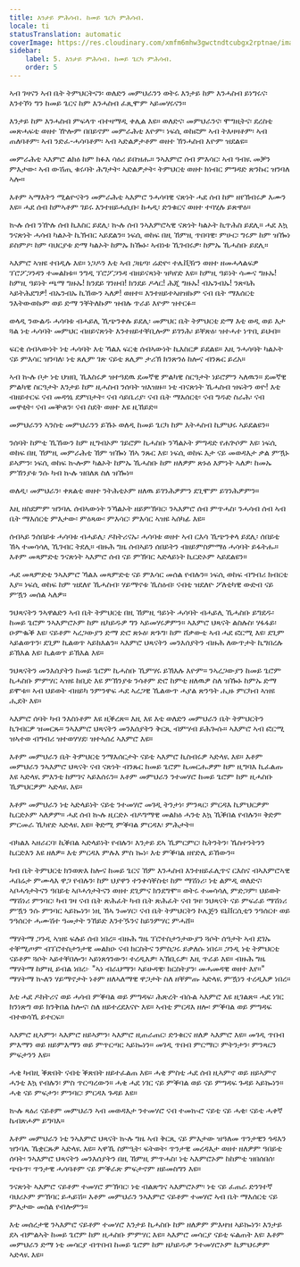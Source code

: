 ```yaml
---
title: እንታይ ምሕሳብ. ከመይ ጌርካ ምሕሳብ.
locale: ti
statusTranslation: automatic
coverImage: https://res.cloudinary.com/xmfm6mhw3gwctndtcubgx2rptnae/image/upload/v1740337243/small_cover_educacion_fundamental_a051170f1c.webp
sidebar:
    label: 5. እንታይ ምሕሳብ. ከመይ ጌርካ ምሕሳብ.
    order: 5
---
```

ኣብ ገዛናን ኣብ ቤት ትምህርትናን፡ ወለድን መምህራንን ወትሩ እንታይ ከም እንሓስብ ይነግሩና፡ እንተኾነ ግን ከመይ ጌርና ከም እንሓስብ ፈጺሞም ኣይመሃሩናን።

እንታይ ከም እንሓስብ ምፍላጥ ብተዛማዲ ቀሊል እዩ። ወለድና፡ መምህራንና፡ ሞግዚትና፡ ደረስቲ መጽሓፍቲ ወዘተ ዅሎም በበይኖም መምራሕቲ እዮም፡ ነፍሲ ወከፎም ኣብ ትእዛዛቶም፡ ኣብ ጠለባቶም፡ ኣብ ንድፈ-ሓሳባቶም፡ ኣብ ኣድልዎታቶም ወዘተ ኽንሓስብ እዮም ዝደልዩ።

መምራሕቲ ኣእምሮ ልክዕ ከም ክፉእ ሳዕሪ ይበዝሑ። ንኣእምሮ ሰብ ምእሳር፡ ኣብ ዓብዪ መቓን ምእታው፡ ኣብ ውሽጢ ቁሩባት ሕግታት፡ ኣድልዎታት፡ ትምህርቲ ወዘተ ክነብር ምግዳድ ጽንኩር ዝንባለ ኣሎ።

እቶም ኣማእትን ሚልዮናትን መምራሕቲ ኣእምሮ ንሓሳባዊ ናጽነት ሓደ ሰብ ከም ዘየኽብሩዎ እሙን እዩ። ሓደ ሰብ ከምኣቶም ገይሩ እንተዘይሓሲቡ፡ ከሓዲ፡ ድንቁርና ወዘተ ተባሂሉ ይጽዋዕ።

ኲሉ ሰብ ንዅሉ ሰብ ኪእስር ይደሊ፡ ኲሉ ሰብ ንኣእምሮኣዊ ናጽነት ካልኦት ኪጥሕስ ይደሊ። ሓደ እኳ ንናጽነት ሓሳብ ካልኦት ኪኽብር ኣይደልን። ነፍሲ ወከፍ በዚ ኸምዚ ጥበባዊ፡ ምሁር፡ ግሩም ከም ዝዀነ ይስምዖ፡ ከም ባህርያቱ ድማ ካልኦት ከምኡ ክዀኑ፡ ኣብነቱ ኺገብሩዎ፡ ከምኡ ኺሓስቡ ይደሊ።

ኣእምሮ ኣዝዩ ተበዲሉ እዩ። ነጋዶን እቲ ኣብ ጋዜጣ፡ ሬድዮ፡ ተሌቪዥን ወዘተ ዘመሓላልፍዎ ፕሮፖጋንዳን ተመልከቱ። ንግዲ ፕሮፖጋንዳ ብዘይናጻነት ዝካየድ እዩ። ከምዚ ዓይነት ሳሙና ግዙኡ! ከምዚ ዓይነት ጫማ ግዙኡ! ክንደይ ገንዘብ! ክንደይ ዶላር! ሕጂ ግዙኡ! ብኡንብኡ! ንጽባሕ ኣይትሕደግዎ! ብኡንብኡ ኪኸውን ኣለዎ! ወዘተ። እንተዘይተኣዘዝኩም ናብ ቤት ማእሰርቲ ንእትውወኩም ወይ ድማ ንቐትለኩም ዝብሉ ጥራይ እዮም ዝተርፉ።

ወላዲ ንውልዱ ሓሳባቱ ብሓይሊ ኺጭንቀሉ ይደሊ፡ መምህር ቤት ትምህርቲ ድማ እቲ ወዲ ወይ እታ ጓል ነቲ ሓሳባት መምህር ብዘይናጽነት እንተዘይተቐቢሎም ይገንሕ፡ ይቐጽዕ፡ ዝተሓተ ነጥቢ ይህብ።

ፍርቂ ሰብኣውነት ነቲ ሓሳባት እቲ ኻልእ ፍርቂ ሰብኣውነት ኪእስርዎ ይደልዩ። እዚ ንሓሳባት ካልኦት ናይ ምእሳር ዝንባለ፡ ነቲ ጸሊም ገጽ ናይቲ ጸሊም ታሪኽ ክንጽንዕ ከሎና ብንጹር ይረአ።

ኣብ ኲሉ ቦታ ነቲ ህዝቢ ኺእስሩዎ ዝተዓደዉ ደመኛዊ ምልካዊ ስርዓታት ነይሮምን ኣለዉን። ደመኛዊ ምልካዊ ስርዓታት እንታይ ከም ዚሓስብ ንሰባት ዝእዝዙ። ነቲ ብናጽነት ኺሓስብ ዝፍትን ወዮ! እቲ ብዘይተርፍ ናብ መዳጎኒ ደምበታት፡ ናብ ሳይቤሪያ፡ ናብ ቤት ማእሰርቲ፡ ናብ ግዱድ ስራሕ፡ ናብ መዋቲት፡ ናብ መቝጸን፡ ናብ ስደት ወዘተ እዩ ዚኸይድ።

መምህራንን ኣንስቲ መምህራንን ይኹኑ ወለዲ ከመይ ጌርካ ከም እትሓስብ ኪምህሩ ኣይደልዩን።

ንሰባት ከምቲ ኺኸውን ከም ዚግብኦም ገይሮም ኪሓስቡ ንኻልኦት ምግዳድ የሐጕሶም እዩ፡ ነፍሲ ወከፍ በዚ ኸምዚ መምራሕቲ ኸም ዝዀነ ኸኣ ንጹር እዩ፡ ነፍሲ ወከፍ እታ ናይ መወዳእታ ቃል ምዃኑ ይኣምን፡ ነፍሲ ወከፍ ኲሎም ካልኦት ከምኡ ኺሓስቡ ከም ዘለዎም ጽኑዕ እምነት ኣለዎ፡ ከመኡ ምኽንያቱ ንሱ ካብ ኲሉ ዝበለጸ ስለ ዝዀነ።

ወለዲ፡ መምህራን፡ ቀጸልቲ ወዘተ ንትሕቲኦም ዘለዉ ይገንሕዎምን ደጊሞም ይገንሕዎምን።

እዚ ዘስደምም ዝንባሌ ሰብኣውነት ንኻልኦት ዘይምኽባር፡ ንኣእምሮ ሰብ ምጥሓስ፡ ንሓሳብ ሰብ ኣብ ቤት ማእሰርቲ ምእታው፡ ምዕጻው፡ ምእሳር፡ ምእሳር ኣዝዩ ኣሰካፊ እዩ።

ሰብኣይ ንሰበይቱ ሓሳባቱ ብሓይሊ፡ ዶክትሪናኡ፡ ሓሳባቱ ወዘተ ኣብ ርእሳ ኺጭንቀላ ይደሊ፡ ሰበይቲ ኸኣ ተመሳሳሊ ኺገብር ትደሊ። ብዙሕ ግዜ ሰብኣይን ሰበይትን ብዘይምስምማዕ ሓሳባት ይፋትሑ። እቶም መጻምድቲ ንናጽነት ኣእምሮ ሰብ ናይ ምኽባር ኣድላይነት ኪርድኦም ኣይደልዩን።

ሓደ መጻምድቲ ንኣእምሮ ኻልእ መጻምድቲ ናይ ምእሳር መሰል የብሉን። ነፍሲ ወከፍ ብግብሪ ክብርቲ እያ። ነፍሲ ወከፍ ከም ዝደለየ ኺሓስብ፡ ሃይማኖቱ ኺስዕብ፡ ናብቲ ዝደለዮ ፖለቲካዊ ውድብ ናይ ምዃን መሰል ኣለዎ።

ንህጻናትን ንኣዋልድን ኣብ ቤት ትምህርቲ በዚ ኸምዚ ዓይነት ሓሳባት ብሓይሊ ኺሓስቡ ይግደዱ፡ ከመይ ጌሮም ንኣእምሮኦም ከም ዜካይዱዎ ግን ኣይመሃሩዎምን። ኣእምሮ ህጻናት ልስሉስ፡ ሃፋፋይ፡ ዑምቈቕ እዩ፡ ናይቶም ኣረጋውያን ድማ ድሮ ጽኑዕ፡ ጽጉግ፡ ከም ሸቃውቲ ኣብ ሓደ ፎርሚ እዩ፡ ደጊም ኣይልወጥን፡ ደጊም ኪልወጥ ኣይክእልን። ኣእምሮ ህጻናትን መንእሰያትን ብዙሕ ለውጥታት ኪግበረሉ ይኽእል እዩ፡ ኪልወጥ ይኽእል እዩ።

ንህጻናትን መንእሰያትን ከመይ ጌሮም ኪሓስቡ ኺምሃሩ ይኽእሉ እዮም። ንኣረጋውያን ከመይ ጌሮም ኪሓስቡ ምምሃር ኣዝዩ ከቢድ እዩ ምኽንያቱ ንሳቶም ድሮ ከምቲ ዘለዉዎ ስለ ዝዀኑ ከምኡ ድማ ይሞቱ። ኣብ ህይወት ብዘይካ ንምንዋፍ ሓደ ኣረጋዊ ኺልውጥ ሓያል ጽንዓት ሒዙ ምርካብ ኣዝዩ ሒደት እዩ።

ኣእምሮ ሰባት ካብ ንእስነቶም እዩ ዚቕረጽ። እዚ እዩ እቲ ወለድን መምህራን ቤት ትምህርትን ኪገብርዎ ዝመርጹ። ንኣእምሮ ህጻናትን መንእሰያትን ቅርጺ ብምሃብ ይሕጐሱ። ኣእምሮ ኣብ ፎርሚ ዝኣተወ ብግብሪ ዝተወሃሃደ፡ ዝተኣሰረ ኣእምሮ እዩ።

እቶም መምህራን ቤት ትምህርቲ ንማእሰርታት ናይቲ ኣእምሮ ኪስብሩዎ ኣድላዪ እዩ። እቶም መምህራን ንኣእምሮ ህጻናት ናብ ናጽነት ብንጹር ከመይ ጌሮም ኪመርሑዎም ከም ዚግባእ ኪፈልጡ እዩ ኣድላዪ ምእንቲ ከምገና ኣይእሰሩን። እቶም መምህራን ንተመሃሮ ከመይ ጌሮም ከም ዚሓስቡ ኺምህርዎም ኣድላዪ እዩ።

እቶም መምህራን ነቲ ኣድላይነት ናይቲ ንተመሃሮ መገዲ ትንታነ፡ ምንጻር፡ ምርዳእ ኪምህርዎም ኪርድኦም ኣለዎም። ሓደ ሰብ ኲሉ ዚርድኦ ብዶግማዊ መልክዕ ሓንቲ እኳ ኺቕበል የብሉን። ቅድም ምርመራ ኺካየድ ኣድላዪ እዩ። ቅድሚ ምቕባል ምርዳእ፡ ምሕታት።

ብካልእ ኣዘራርባ፡ ኪቕበል ኣድላይነት የብሉን፡ እንታይ ደኣ ኺምርምር፡ ኪትንትን፡ ኼስተንትንን ኪርድእን እዩ ዘለዎ። እቲ ምርዳእ ምሉእ ምስ ኰነ፡ እቲ ምቕባል ዘየድሊ ይኸውን።

ካብ ቤት ትምህርቲ ክንወጽእ ከሎና ከመይ ጌርና ኸም እንሓስብ እንተዘይፈሊጥና ርእስና ብኣእምሮኣዊ ሓበሬታ ምሙላእ ዋጋ የብሉን፡ ከም ህያዋን ተንቀሳቐስቲ፡ ከም ማሽነሪ፡ ነቲ ልምዲ ወለድና፡ ኣቦሓጎታትናን ዓበይቲ ኣቦሓጎታትናን ወዘተ ደጊምና ክንደግሞ። ወትሩ ተመሳሳሊ ምድጋም፡ ህይወት ማሽነሪ ምንባር፡ ካብ ገዛ ናብ ቤት ጽሕፈት ካብ ቤት ጽሕፈት ናብ ገዛ፡ ንህጻናት ናይ ምፍራይ ማሽነሪ ምዃን ንሱ ምንባር ኣይኰነን፡ ነዚ ኸኣ ንመሃር፡ ናብ ቤት ትምህርትን ኮሌጅን ዩኒቨርሲቲን ንዓሰርተ ወይ ንዓሰርተ ሓሙሽተ ዓመታት ንኸይድ እንተዄንና ከይንምሃር ምሓሸ።

ማሃትማ ጋንዲ ኣዝዩ ፍሉይ ሰብ ነበረ። ብዙሕ ግዜ ፕሮተስታንታውያን ጓሶት ሰዓታት ኣብ ደገኡ ተቐሚጦም ብፕሮተስታንታዊ መልክዑ ናብ ክርስትና ንምስጋሩ ይቃለሱ ነበሩ። ጋንዲ ነቲ ትምህርቲ ናይቶም ጓሶት ኣይተቐበሎን፡ ኣይነጸጎንውን፡ ተረዲእዎ፡ ኣኽቢሩዎ፡ እዚ ጥራይ እዩ። ብዙሕ ግዜ ማሃትማ ከምዚ ይብል ነበረ፦ "ኣነ ብራህማን፡ ኣይሁዳዊ፡ ክርስትያን፡ መሓመዳዊ ወዘተ እየ።" ማሃትማ ኲለን ሃይማኖታት ነቶም ዘለኣለማዊ ዋጋታት ስለ ዘቐምጡ ኣድላዪ ምዃነን ተረዲእዎ ነበረ።

እቲ ሓደ ዶክትሪና ወይ ሓሳብ ምቕባል ወይ ምግዳፍ፡ ሕጽረት ብሱል ኣእምሮ እዩ ዚገልጽ። ሓደ ነገር ክንነጽግ ወይ ክንቅበል ከሎና፡ ስለ ዘይተረደእናዮ እዩ። ኣብቲ ምርዳእ ዘሎ፡ ምቕባል ወይ ምግዳፍ ብተወሳኺ ይተርፍ።

ኣእምሮ ዚኣምን፡ ኣእምሮ ዘይኣምን፡ ኣእምሮ ዚጠራጠር፡ ድንቁርና ዘለዎ ኣእምሮ እዩ። መገዲ ጥበብ ምእማን ወይ ዘይምእማን ወይ ምጥርጣር ኣይኰነን። መገዲ ጥበብ ምርማር፡ ምትንታን፡ ምንጻርን ምፍታንን እዩ።

ሓቂ ካብዚ ቕጽበት ናብቲ ቕጽበት ዘይተፈልጠ እዩ። ሓቂ ምስቲ ሓደ ሰብ ዚኣምኖ ወይ ዘይኣምኖ ሓንቲ እኳ የብሉን፡ ምስ ጥርጣረውን። ሓቂ ሓደ ነገር ናይ ምቕባል ወይ ናይ ምግዳፍ ጉዳይ ኣይኰነን። ሓቂ ናይ ምፍታን፡ ምንባር፡ ምርዳእ ጉዳይ እዩ።

ኲሉ ጻዕሪ ናይቶም መምህራን ኣብ መወዳእታ ንተመሃሮ ናብ ተመኲሮ ናይቲ ናይ ሓቂ፡ ናይቲ ሓቀኛ ኬብጽሖም ይግባእ።

እቶም መምህራን ነቲ ንኣእምሮ ህጻናት ኲሉ ግዜ ኣብ ቅርጺ ናይ ምእታው ዝዓለመ ጥንታዊን ጎዳእን ዝንባሌ ኼቋርጹዎ ኣድላዪ እዩ። ኣዋኺ ስምዒት፡ ፍትወት፡ ጥንታዊ መረዳእታ ወዘተ ዘለዎም ዓበይቲ ሰባት፡ ንኣእምሮ ህጻናትን መንእሰያትን በዚ ኸምዚ ምጥሓስ፡ ነቲ ኣእምሮኦም ከከምቲ ዝበሰበሰ፡ ጭቡጥ፡ ጥንታዊ ሓሳባቶም ናይ ምቕራጽ ምፍታኖም ዘይመስግን እዩ።

ንናጽነት ኣእምሮ ናይቶም ተመሃሮ ምኽባር፡ ነቲ ብልጽግና ኣእምሮኦም፡ ነቲ ናይ ፈጠራ ድንገተኛ ባህሪኦም ምኽባር ይሓይሽ። እቶም መምህራን ንኣእምሮ ናይቶም ተመሃሮ ኣብ ቤት ማእሰርቲ ናይ ምእታው መሰል የብሎምን።

እቲ መሰረታዊ ንኣእምሮ ናይቶም ተመሃሮ እንታይ ኪሓስቡ ከም ዘለዎም ምእዛዝ ኣይኰነን፡ እንታይ ደኣ ብምልኣት ከመይ ጌሮም ከም ዚሓስቡ ምምሃር እዩ። ኣእምሮ መሳርያ ናይቲ ፍልጠት እዩ፡ እቶም መምህራን ድማ ነቲ መሳርያ ብጥበብ ከመይ ጌሮም ከም ዜካይዱዎ ንተመሃሮኦም ኪምህሩዎም ኣድላዪ እዩ።

